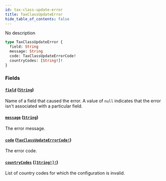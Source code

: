 ```yaml
---
id: tax-class-update-error
title: TaxClassUpdateError
hide_table_of_contents: false
---
```


No description

```graphql
type TaxClassUpdateError {
  field: String
  message: String
  code: TaxClassUpdateErrorCode!
  countryCodes: [String!]!
}
```

### Fields

#### [`field`](#) ([`String`](../../../developer/api-reference/scalars/string))

Name of a field that caused the error. A value of `null` indicates that the error isn't associated with a particular field.

#### [`message`](#) ([`String`](../../../developer/api-reference/scalars/string))

The error message.

#### [`code`](#) ([`TaxClassUpdateErrorCode!`](../../../developer/api-reference/enums/tax-class-update-error-code))

The error code.

#### [`countryCodes`](#) ([`[String!]!`](../../../developer/api-reference/scalars/string))

List of country codes for which the configuration is invalid.
